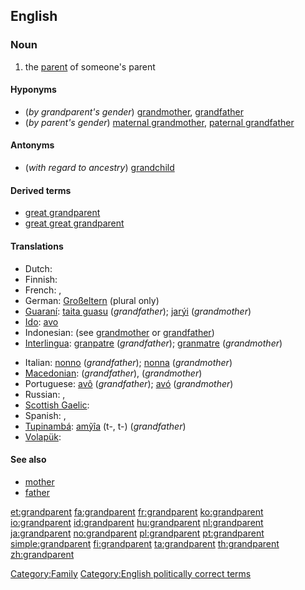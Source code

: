 ==English==
{{wikipedia}}

===Noun===
{{en-noun}}

# the [[parent]] of someone's parent

====Hyponyms====
* (''by grandparent's gender'') [[grandmother]], [[grandfather]]
* (''by parent's gender'') [[maternal grandmother]], [[paternal grandfather]]

====Antonyms====
* (''with regard to ancestry'') [[grandchild]]

====Derived terms====
* [[great grandparent]]
* [[great great grandparent]]

====Translations====
{{trans-top|parent of one's parent}}
* Dutch: {{t+|nl|grootouder|m}}
* Finnish: {{t-|fi|isovanhempi}}
* French: {{t+|fr|grand-parent|m}}, {{t+|fr|aïeul}}
* German: [[Großeltern]] (plural only)
* [[Guaraní]]: [[taita guasu]] (''grandfather''); [[jarýi]] (''grandmother'')
* [[Ido]]: [[avo]]
* Indonesian: (see [[grandmother]] or [[grandfather]])
* [[Interlingua]]: [[granpatre]] (''grandfather''); [[granmatre]]  (''grandmother'')
{{trans-mid}}
* Italian: [[nonno]] (''grandfather''); [[nonna]] (''grandmother'')
* [[Macedonian]]: {{t|mk|дедо|m|tr=dédo}} (''grandfather''),  {{t-|mk|баба|f|tr=bába}} (''grandmother'')
* Portuguese: [[avô]] {{m}} (''grandfather''); [[avó]] {{f}} (''grandmother'')
* Russian: {{t+|ru|дедушка|m|tr=déduška}}, {{t+|ru|бабушка|f|tr=bábuška}}
* [[Scottish Gaelic]]: {{t|gd|seann-phàrant|m}}
* Spanish: {{t+|es|abuelo|m}}, {{t+|es|abuela|f}}
* [[Tupinambá]]: [[amỹîa]] (t-, t-) (''grandfather'')
* [[Volapük]]: {{t|vo|lepal}}
{{trans-bottom}}

====See also====
* [[mother]]
* [[father]]

[[Category:Family]]
[[Category:English politically correct terms]]

[[et:grandparent]]
[[fa:grandparent]]
[[fr:grandparent]]
[[ko:grandparent]]
[[io:grandparent]]
[[id:grandparent]]
[[hu:grandparent]]
[[nl:grandparent]]
[[ja:grandparent]]
[[no:grandparent]]
[[pl:grandparent]]
[[pt:grandparent]]
[[simple:grandparent]]
[[fi:grandparent]]
[[ta:grandparent]]
[[th:grandparent]]
[[zh:grandparent]]